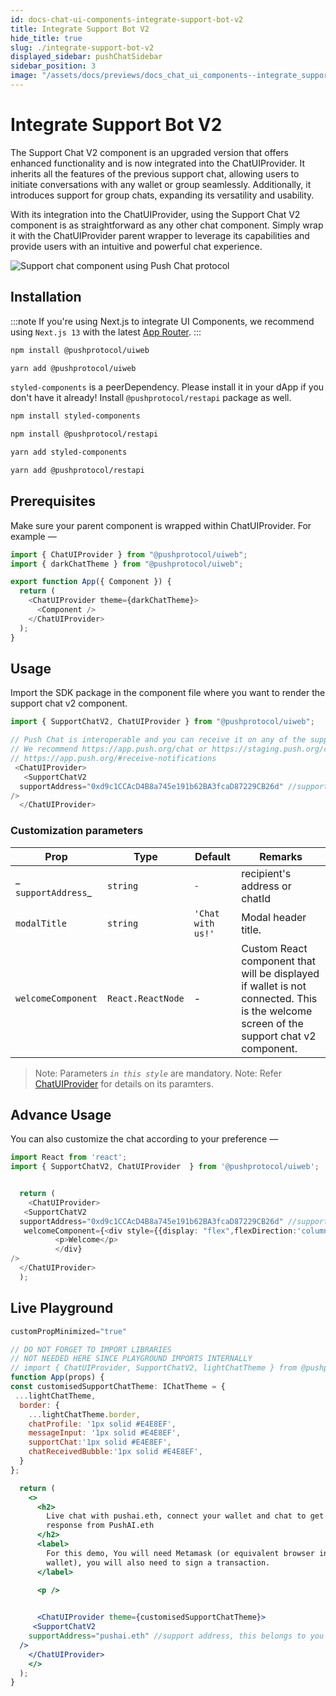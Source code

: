 ```yaml
---
id: docs-chat-ui-components-integrate-support-bot-v2
title: Integrate Support Bot V2
hide_title: true
slug: ./integrate-support-bot-v2
displayed_sidebar: pushChatSidebar
sidebar_position: 3
image: "/assets/docs/previews/docs_chat_ui_components--integrate_support_bot_v2.png"
---
```


# Integrate Support Bot V2



The Support Chat V2 component is an upgraded version that offers enhanced functionality and is now integrated into the ChatUIProvider. It inherits all the features of the previous support chat, allowing users to initiate conversations with any wallet or group seamlessly. Additionally, it introduces support for group chats, expanding its versatility and usability.

With its integration into the ChatUIProvider, using the Support Chat V2 component is as straightforward as any other chat component. Simply wrap it with the ChatUIProvider parent wrapper to leverage its capabilities and provide users with an intuitive and powerful chat experience.

![Support chat component using Push Chat protocol](/assets/docs/chat/ui-components/integrate-support-bot-v2/support-chat-v2-preview.png)

<head>
  <title>Integrate Support Bot V2 | UI Components | Push Chat | Push Documentation</title>
</head>


## Installation

:::note
If you're using Next.js to integrate UI Components, we recommend using `Next.js 13` with the latest [App Router](https://nextjs.org/docs/app).
:::

<Tabs className="installation" groupId="bot-installation">
  <TabItem value="npm" default>

```zsh
npm install @pushprotocol/uiweb
```

  </TabItem>

  <TabItem value="yarn" default>

```zsh
yarn add @pushprotocol/uiweb
```

  </TabItem>
</Tabs>

`styled-components` is a peerDependency. Please install it in your dApp if you don't have it already! Install `@pushprotocol/restapi` package as well.

<Tabs className="installation" groupId="bot-installation">
  <TabItem value="npm" default>

```zsh
npm install styled-components

npm install @pushprotocol/restapi
```

  </TabItem>

  <TabItem value="yarn" default>

```zsh
yarn add styled-components

yarn add @pushprotocol/restapi
```

  </TabItem>
</Tabs>

## Prerequisites

Make sure your parent component is wrapped within ChatUIProvider. For example —

```typescript
import { ChatUIProvider } from "@pushprotocol/uiweb";
import { darkChatTheme } from "@pushprotocol/uiweb";

export function App({ Component }) {
  return (
    <ChatUIProvider theme={darkChatTheme}>
      <Component />
    </ChatUIProvider>
  );
}
```

## Usage

Import the SDK package in the component file where you want to render the support chat v2 component.

<Tabs className="codetabs" groupId="code-examples">
  <TabItem value="react" attributes={{className: "codetab react"}} default>

  ```typescript
  import { SupportChatV2, ChatUIProvider } from "@pushprotocol/uiweb";

  // Push Chat is interoperable and you can receive it on any of the supported platforms
  // We recommend https://app.push.org/chat or https://staging.push.org/chat or Push mobile app 
  // https://app.push.org/#receive-notifications
   <ChatUIProvider>
     <SupportChatV2
    supportAddress="0xd9c1CCAcD4B8a745e191b62BA3fcaD87229CB26d" //support address, this belongs to you
  />
    </ChatUIProvider>
  
  ```

  </TabItem>
</Tabs>

### Customization parameters

| Prop            | Type          | Default      | Remarks |
|-----------------|---------------|--------------|---------|
| _ `supportAddress`_  | `string`    | `-`          | recipient's address or chatId  |
| `modalTitle`    | `string`      | `'Chat with us!'` | Modal header title. |
| `welcomeComponent`    | `React.ReactNode`      | - | Custom React component that will be displayed if wallet is not connected. This is the welcome screen of the support chat v2 component.                                                                                                     |

> Note: Parameters _`in this style`_ are mandatory.
> Note: Refer [ChatUIProvider](/docs/chat/ui-components/Advanced/ChatUIProvider/) for details on its paramters.

## Advance Usage

You can also customize the chat according to your preference —

<Tabs className="codetabs" groupId="code-examples">
  <TabItem value="react" attributes={{className: "codetab react"}} default>

  ```typescript
  import React from 'react';
  import { SupportChatV2, ChatUIProvider  } from '@pushprotocol/uiweb';

  
    return (
      <ChatUIProvider>
     <SupportChatV2
    supportAddress="0xd9c1CCAcD4B8a745e191b62BA3fcaD87229CB26d" //support address, this belongs to you
     welcomeComponent={<div style={{display: "flex",flexDirection:'column',border:'1px solid black',overflow:'auto',height:'100%',width:'100%'}}>
            <p>Welcome</p>
            </div}
  />
    </ChatUIProvider>
    );

```

  </TabItem>
</Tabs>

## Live Playground

```jsx live
customPropMinimized="true"

// DO NOT FORGET TO IMPORT LIBRARIES
// NOT NEEDED HERE SINCE PLAYGROUND IMPORTS INTERNALLY
// import { ChatUIProvider, SupportChatV2, lightChatTheme } from @pushprotocol/uiweb;
function App(props) {
const customisedSupportChatTheme: IChatTheme = {
 ...lightChatTheme,
  border: {
    ...lightChatTheme.border,
    chatProfile: '1px solid #E4E8EF',
    messageInput: '1px solid #E4E8EF',
    supportChat:'1px solid #E4E8EF',
    chatReceivedBubble:'1px solid #E4E8EF',
  }
};

  return (
    <>
      <h2>
        Live chat with pushai.eth, connect your wallet and chat to get sassy
        response from PushAI.eth
      </h2>
      <label>
        For this demo, You will need Metamask (or equivalent browser injected
        wallet), you will also need to sign a transaction.
      </label>

      <p />
     

      <ChatUIProvider theme={customisedSupportChatTheme}>
     <SupportChatV2
    supportAddress="pushai.eth" //support address, this belongs to you
  />
    </ChatUIProvider>
    </>
  );
}
```
